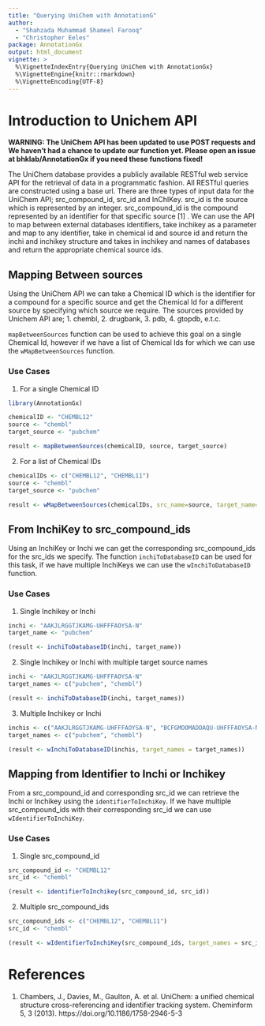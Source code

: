 ```yaml
---
title: "Querying UniChem with AnnotationG"
author:
  - "Shahzada Muhammad Shameel Farooq"
  - "Christopher Eeles"
package: AnnotationGx
output: html_document
vignette: >
  %\VignetteIndexEntry{Querying UniChem with AnnotationGx}
  %\VignetteEngine{knitr::rmarkdown}
  %\VignetteEncoding{UTF-8}
---
```


# Introduction to Unichem API

**WARNING: The UniChem API has been updated to use POST requests and We
haven't had a chance to update our function yet. Please open an issue
at bhklab/AnnotationGx if you need these functions fixed!**

The UniChem database provides a publicly available RESTful web service API for
the retrieval of data in a programmatic fashion. All RESTful queries are
constructed using a base url. There are three types of input data for the
UniChem API; src_compound_id, src_id and InChIKey. src_id is the source which
is represented by an integer. src_compound_id is the compound represented by an
identifier for that specific source [1] . We can use the API to map between
external databases identifiers, take inchikey as a parameter and map to any
identifier, take in chemical id and source id and return the inchi and
inchikey structure and  takes in inchikey and names of databases and return the
appropriate chemical source ids.

## Mapping Between sources

Using the UniChem API we can take a Chemical ID which is the identifier for a
compound for a specific source and get the Chemical Id for a different source by
specifying which source we require. The sources provided by Unichem API are;
1. chembl, 2. drugbank, 3. pdb, 4. gtopdb, e.t.c.

`mapBetweenSources` function can be used to achieve this goal on a single
Chemical Id, however if we have a list of Chemical Ids for which we can use the
`wMapBetweenSources` function.

### Use Cases

1. For a single Chemical ID
```r
library(AnnotationGx)

chemicalID <- "CHEMBL12"
source <- "chembl"
target_source <- "pubchem"

result <- mapBetweenSources(chemicalID, source, target_source)
```

2. For a list of Chemical IDs
```r
chemicalIDs <- c("CHEMBL12", "CHEMBL11")
source <- "chembl"
target_source <- "pubchem"

result <- wMapBetweenSources(chemicalIDs, src_name=source, target_name=target_source)
```

## From InchiKey to src_compound_ids

Using an InchiKey or Inchi we can get the corresponding src_compound_ids for the src_ids
we specify. The function `inchiToDatabaseID` can be used for this task, if we
have multiple InchiKeys we can use the `wInchiToDatabaseID` function.

### Use Cases

1. Single Inchikey or Inchi
```r
inchi <- "AAKJLRGGTJKAMG-UHFFFAOYSA-N"
target_name <- "pubchem"

(result <- inchiToDatabaseID(inchi, target_name))
```

2. Single Inchikey or Inchi with multiple target source names
```r
inchi <- "AAKJLRGGTJKAMG-UHFFFAOYSA-N"
target_names <- c("pubchem", "chembl")

(result <- inchiToDatabaseID(inchi, target_names))
```

3. Multiple Inchikey or Inchi
```r
inchis <- c("AAKJLRGGTJKAMG-UHFFFAOYSA-N", "BCFGMOOMADDAQU-UHFFFAOYSA-N")
target_names <- c("pubchem", "chembl")

(result <- wInchiToDatabaseID(inchis, target_names = target_names))
```

## Mapping from Identifier to Inchi or Inchikey

From a src_compound_id and corresponding src_id we can retrieve the Inchi or Inchikey
using the `identifierToInchiKey`. If we have multiple src_compound_ids with their
corresponding src_id we can use `wIdentifierToInchiKey`.

### Use Cases

1. Single src_compound_id
```r
src_compound_id <- "CHEMBL12"
src_id <- "chembl"

(result <- identifierToInchikey(src_compound_id, src_id))
```

2. Multiple src_compound_ids
```r
src_compound_ids <- c("CHEMBL12", "CHEMBL11")
src_id <- "chembl"

(result <- wIdentifierToInchiKey(src_compound_ids, target_names = src_id))
```

# References
1. Chambers, J., Davies, M., Gaulton, A. et al. UniChem: a unified chemical structure cross-referencing and identifier tracking system.
   Cheminform 5, 3 (2013). https://doi.org/10.1186/1758-2946-5-3
